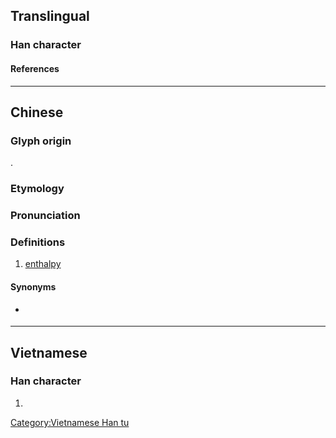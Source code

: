 {{character info/new}}
==Translingual==

===Han character===
{{Han char|rn=86|rad=火|as=07|sn=11|four=98862|canj=FOIR,XFOIR|ids=⿰火含}}

====References====
{{Han ref|kx=0673.111|hdz=32205.070|uh=7113}}

----

==Chinese==
{{zh-forms}}

===Glyph origin===
{{Han compound|火|含|ls=psc|c1=s|c2=p|t1=fire}}.

===Etymology===
{{rfe|zh}}

===Pronunciation===
{{zh-pron
|m=hán
|c=ham4
|cat=n
}}

===Definitions===
{{zh-hanzi}}

# [[enthalpy]]

====Synonyms====
* {{q|dated}} {{zh-l|熱函}}

----

==Vietnamese==

===Han character===
{{vi-hantu|[[hầm]], [[hươm]]}}

# {{defn|lang=vi}}

[[Category:Vietnamese Han tu]]